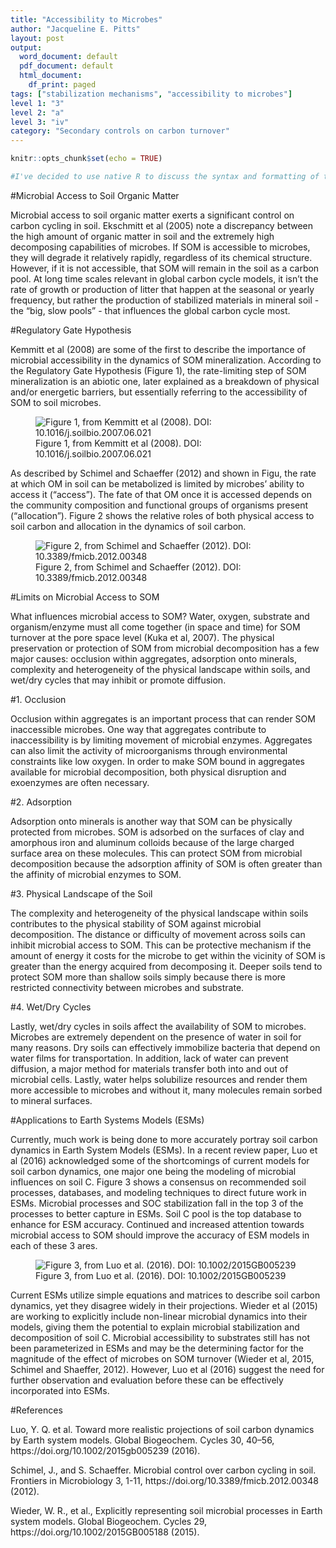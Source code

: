 ```yaml
---
title: "Accessibility to Microbes"
author: "Jacqueline E. Pitts"
layout: post
output:
  word_document: default
  pdf_document: default
  html_document:
    df_print: paged
tags: ["stabilization mechanisms", "accessibility to microbes"]
level 1: "3"
level 2: "a"
level 3: "iv"
category: "Secondary controls on carbon turnover"
---
```


```r
knitr::opts_chunk$set(echo = TRUE)
```


```r
#I've decided to use native R to discuss the syntax and formatting of this example template.  By using include=FALSE in the R chunk definition I have effectively kept it from being included in the final product.  When using this template the template intoduction and all R chunks with "infobox" labels can be removed. 
```
#Microbial Access to Soil Organic Matter

Microbial access to soil organic matter exerts a significant control on carbon cycling in soil. Ekschmitt et al (2005) note a discrepancy between the high amount of organic matter in soil and the extremely high decomposing capabilities of microbes. If SOM is accessible to microbes, they will degrade it relatively rapidly, regardless of its chemical structure. However, if it is not accessible, that SOM will remain in the soil as a carbon pool. At long time scales relevant in global carbon cycle models, it isn’t the rate of growth or production of litter that happen at the seasonal or yearly frequency, but rather the production of stabilized materials in mineral soil - the “big, slow pools” - that influences the global carbon cycle most.

#Regulatory Gate Hypothesis

Kemmitt et al (2008) are some of the first to describe the importance of microbial accessibility in the dynamics of SOM mineralization. According to the Regulatory Gate Hypothesis (Figure 1), the rate-limiting step of SOM mineralization is an abiotic one, later explained as a breakdown of physical and/or energetic barriers, but essentially referring to the accessibility of SOM to soil microbes. 

![Figure 1, from Kemmitt et al (2008). DOI: 10.1016/j.soilbio.2007.06.021](figure1.png)

As described by Schimel and Schaeffer (2012) and shown in Figu, the rate at which OM in soil can be metabolized is limited by microbes’ ability to access it (“access”). The fate of that OM once it is accessed depends on the community composition and functional groups of organisms present (“allocation”). Figure 2 shows the relative roles of both physical access to soil carbon and allocation in the dynamics of soil carbon. 

![Figure 2, from Schimel and Schaeffer (2012). DOI: 10.3389/fmicb.2012.00348](figure2.png)

#Limits on Microbial Access to SOM

What influences microbial access to SOM? Water, oxygen, substrate and organism/enzyme must all come together (in space and time) for SOM turnover at the pore space level (Kuka et al, 2007). The physical preservation or protection of SOM from microbial decomposition has a few major causes: occlusion within aggregates, adsorption onto minerals, complexity and heterogeneity of the physical landscape within soils, and wet/dry cycles that may inhibit or promote diffusion.

#1. Occlusion 

Occlusion within aggregates is an important process that can render SOM inaccessible microbes. One way that aggregates contribute to inaccessibility is by limiting movement of microbial enzymes. Aggregates can also limit the activity of microorganisms through environmental constraints like low oxygen. In order to make SOM bound in aggregates available for microbial decomposition,  both physical disruption and exoenzymes are often necessary. 

#2. Adsorption

Adsorption onto minerals is another way that SOM can be physically protected from microbes. SOM is adsorbed on the surfaces of clay and amorphous iron and aluminum colloids because of the large charged surface area on these molecules. This can protect SOM from microbial decomposition because the adsorption affinity of SOM is often greater than the affinity of microbial enzymes to SOM. 

#3. Physical Landscape of the Soil

The complexity and heterogeneity of the physical landscape within soils contributes to the physical stability of SOM against microbial decomposition. The distance or difficulty of movement across soils can inhibit microbial access to SOM. This can be protective mechanism if the amount of energy it costs for the microbe to get within the vicinity of SOM is greater than the energy acquired from decomposing it. Deeper soils tend to protect SOM more than shallow soils simply because there is more restricted connectivity between microbes and substrate. 

#4. Wet/Dry Cycles

Lastly, wet/dry cycles in soils affect the availability of SOM to microbes. Microbes are extremely dependent on the presence of water in soil for many reasons. Dry soils can effectively immobilize bacteria that depend on water films for transportation. In addition, lack of water can prevent diffusion, a major method for materials transfer both into and out of microbial cells. Lastly, water helps solubilize resources and render them more accessible to microbes and without it, many molecules remain sorbed to mineral surfaces. 

#Applications to Earth Systems Models (ESMs)

Currently, much work is being done to more accurately portray soil carbon dynamics in Earth System Models (ESMs). In a recent review paper, Luo et al (2016) acknowledged some of the shortcomings of current models for soil carbon dynamics, one major one being the modeling of microbial influences on soil C. Figure 3 shows a consensus on recommended soil processes, databases, and modeling techniques to direct future work in ESMs. Microbial processes and SOC stabilization fall in the top 3 of the processes to better capture in ESMs. Soil C pool is the top database to enhance for ESM accuracy. Continued and increased attention towards microbial access to SOM should improve the accuracy of ESM models in each of these 3 ares.

![Figure 3, from Luo et al. (2016). DOI: 10.1002/2015GB005239](figure3.png)

Current ESMs utilize simple equations and matrices to describe soil carbon dynamics, yet they disagree widely in their projections. Wieder et al (2015) are working to explicitly include non-linear microbial dynamics into their models, giving them the potential to explain microbial stabilization and decomposition of soil C. Microbial accessibility to substrates still has not been parameterized in ESMs and may be the determining factor for the magnitude of the effect of microbes on SOM turnover (Wieder et al, 2015, Schimel and Shaeffer, 2012). However, Luo et al (2016) suggest the need for further observation and evaluation before these can be effectively incorporated into ESMs.

#References

Luo, Y. Q. et al. Toward more realistic projections of soil carbon dynamics by Earth system models. Global Biogeochem. Cycles 30, 40–56, https://doi.org/10.1002/2015gb005239 (2016).

Schimel, J., and S. Schaeffer. Microbial control over carbon cycling in soil. Frontiers in Microbiology 3, 1-11, https://doi.org/10.3389/fmicb.2012.00348 (2012).

Wieder, W. R., et al., Explicitly representing soil microbial processes in Earth system models. Global Biogeochem. Cycles 29, https://doi.org/10.1002/2015GB005188 (2015).
